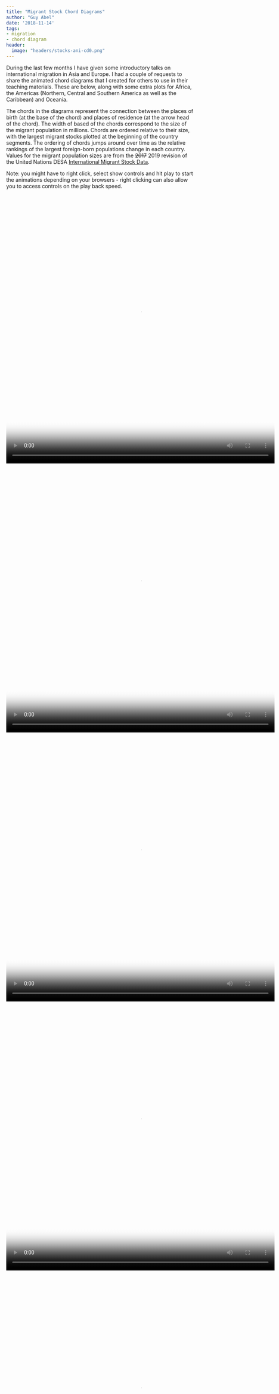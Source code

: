 ```yaml
---
title: "Migrant Stock Chord Diagrams"
author: "Guy Abel"
date: '2018-11-14'
tags:
- migration
- chord diagram
header:
  image: "headers/stocks-ani-cd0.png"
---
```


During the last few months I have given some introductory talks on international migration in Asia and Europe. I had a couple of requests to share the animated chord diagrams that I created for others to use in their teaching materials. These are below, along with some extra plots for Africa, the Americas (Northern, Central and Southern America as well as the Caribbean) and Oceania.

The chords in the diagrams represent the connection between the places of birth (at the base of the chord) and places of residence (at the arrow head of the chord). The width of based of the chords correspond to the size of the migrant population in millions. Chords are ordered relative to their size, with the largest migrant stocks plotted at the beginning of the country segments. The ordering of chords jumps around over time as the relative rankings of the largest foreign-born populations change in each country. Values for the migrant population sizes are from the ~~2017~~ 2019 revision of the United Nations DESA [International Migrant Stock Data](https://www.un.org/en/development/desa/population/migration/data/estimates2/estimates19.asp). 

Note: you might have to right click, select show controls and hit play to start the animations depending on your browsers - right clicking can also allow you to access controls on the play back speed.

<!-- ![ ](/img/anigif_original-14120-1449691023-4-2.mp4) -->

<video loop="loop" width="720" height="720" poster="/img/ims-abel-asia.png" controls>
  <source src="/img/ims-abel-asia.mp4" type="video/mp4" />
</video>

<video loop="loop" width="720" height="720" poster="/img/ims-abel-europe.png" controls>
  <source src="/img/ims-abel-europe.mp4" type="video/mp4" />
</video>

<video loop="loop" width="720" height="720" poster="/img/ims-abel-africa.png" controls>
  <source src="/img/ims-abel-africa.mp4" type="video/mp4" />
</video>

<video loop="loop" width="720" height="720" poster="/img/ims-abel-america.png" controls>
  <source src="/img/ims-abel-america.mp4" type="video/mp4" />
</video>
  
<video loop="loop" width="720" height="720" poster="/img/ims-abel-oceania.png" controls>
  <source src="/img/ims-abel-oceania.mp4" type="video/mp4" />
</video>
  
<!-- ![ ](/img/abel-asia-ani10.gif) -->

<!-- ![ ](/img/abel-europe-ani10.gif) -->

<!-- ![ ](/img/abel-africa-ani10.gif) -->

<!-- ![ ](/img/abel-americas-ani10.gif) -->

The data in these plots represent migrant population totals, not period migration flows, hence the usual caveats associated with migrant stock data apply:

- Underlying migration flows might form different patterns as migrants might not be moving from their country of birth.
- Migrant populations can decrease from deaths as well as outward migration.

As in my previous post on [animated chord diagrams](http://guyabel.com/post/animated-directional-chord-diagrams/) I used the [`circlize`](https://cran.r-project.org/web/packages/circlize/index.html) package in R to produce each chord diagrams for each frame of the animation and [`tweenr`](https://cran.r-project.org/web/packages/tweenr/index.html) for the intermediate data. The country flags were added using the `circos.raster()` function in circlize. I used [`magick`](https://cran.r-project.org/web/packages/magick/index.html) to read in the multipage PDF file of plots over time and [`animation`](https://cran.r-project.org/web/packages/animation/index.html) to produce the MP4 file. I am beginning to prefer MP4 files to GIF as the file size are smaller - so quicker loading - and most browsers display MP4 videos with controls.
